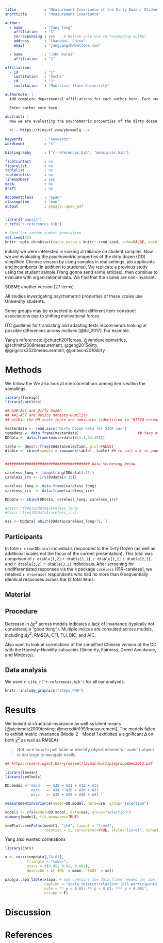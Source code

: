 ```yaml
---
title             : "Measurement Invariance of the Dirty Dozen: Student and Working Adult Samples"
shorttitle        : "Measurement Invariance"

author: 
  - name          : "Yang Yang"
    affiliation   : "1"
    corresponding : yes    # Define only one corresponding author
    address       : "Shanghai, China"
    email         : "yangyangsh@outlook.com"

  - name          : "John Kulas"
    affiliation   : "2"

affiliation:
  - id            : "1"
    institution   : "Roche"
  - id            : "2"
    institution   : "Montclair State University"

authornote: |
  Add complete departmental affiliations for each author here. Each new line herein must be indented, like this line.

  Enter author note here.

abstract: |
  Now we are evaluating the psychometric properties of the dirty dozen simplified Chinese version by using samples in real settings: job applicants and incumbents (in addition to students). We replicate a previous study using the student sample, then continue to evaluate with organizational data. We find that the scales are non-invariant. Seems to be revisiting these articles: @geng2015dirty and @grigoras2020measurement
  
  <!-- https://tinyurl.com/ybremelq -->
  
keywords          : "keywords"
wordcount         : "X"

bibliography      : ["r-references.bib", "measinvar.bib"]

floatsintext      : no
figurelist        : no
tablelist         : no
footnotelist      : no
linenumbers       : yes
mask              : no
draft             : no

documentclass     : "apa6"
classoption       : "man"
output            : papaja::apa6_pdf
---
```


```r
library("papaja")
r_refs("r-references.bib")
```

```r
# Seed for random number generation
set.seed(42)
knitr::opts_chunk$set(cache.extra = knitr::rand_seed, echo=FALSE, warning=FALSE, message=FALSE)
```

Initially we were interested in looking at reliance on student samples. Now we are evaluating the psychometric properties of the dirty dozen (DD) simplified Chinese version by using samples in real settings: job applicants and incumbents (in addition to students). We replicate a previous study using the student sample (Yang gonna send some articles), then continue to evaluate with organizational data. We find that the scales are non-invariant. 

SDSME another version (27 items).

All studies investigating psychometric properties of these scales use University students. 

Some groups may be expected to exhibit different item-construct associations due to shifting motivational forces. 

ITC guidlines for translating and adapting tests recommends looking at possible differences across motives [@itc_2017]. For example, 

Yang's references: @church2011cross, @vandevelopmetrics, @schmitt2008measurement, @geng2015dirty, @grigoras2020measurement, @jonason2010dirty

# Methods

We follow the We also look at intercorrelations among items within the samplings. 

```r

library(foreign)
library(careless)

## A30-A41 are Dirty Dozen
## A42-A57 are Hexico Honesty-Humility
## within the HH scale there are subscales (identified in "67624 research items update.xlsx)

masterdata <- read.spss("Dirty Dozon data for SIOP.sav")
tempdata <- data.frame(masterdata)                           ## Yang other variables
DDdata <- data.frame(masterdata[c(1:3,34:45)])

table <- descr::freq(DDdata$selection, plot=FALSE)
dtable <- cbind(sample = rownames(table), table) ## to call out in paper


####################################### data screening below

careless_long <- longstring(DDdata[4:15])
careless_irv <- irv(DDdata[4:15])

careless_long <- data.frame(careless_long)
careless_irv  <- data.frame(careless_irv)

DDdata <- cbind(DDdata, careless_long, careless_irv)

#descr::freq(DDdata$careless_long)
#descr::freq(DDdata$careless_irv)

use <- DDdata[ which(DDdata$careless_long<7), ]


```

## Participants

In total `r nrow(DDdata)` individuals responded to the Dirty Dozen (as well as additional scales not the focus of the current presentation). This total was comprised of `r dtable[1,2]` `r dtable[1,1]`, `r dtable[2,2]` `r dtable[2,1]`, and `r dtable[3,2]` `r dtable[3,1]` individuals. After screening for undifferentiated responses via the `R` package `careless` [@R-careless], we retained `r nrow(use)` respondents who had no more than 6 sequentially identical responses across the 12 total items.

## Material

## Procedure

Decrease in $\Delta\chi^2$ across models indicates a lack of invariance (typically not considered a "good thing"). Multiple indices are consulted across models, including $\Delta\chi^2$, RMSEA, CFI, TLI, BIC, and AIC. 

Also want to look at correlations of the simplified Chinese version of the DD with the Honesty-Humility subscales (Sincerity, Fairness, Greed Avoidance, and Modesty).

## Data analysis
We used `r cite_r("r-references.bib")` for all our analyses. 

```r

knitr::include_graphics("steps.PNG")

```

# Results

We looked at structural invariance as well as latent means [@steinmetz2009testing; @meredith1993measurement]. The models failed to exhibit metric invariance (Model 2 - Model 1 exhibited a significant $\Delta$ on both $\chi^2$ as well as RMSEA) 

> Not sure how to pull table or identify object elements - `model1` object is too large to navigate easily.

```r

## https://users.ugent.be/~yrosseel/lavaan/multiplegroup6Dec2012.pdf

library(lavaan)
library(semTools)

DD.model <-'mach   =~ A30 + A31 + A32 + A33
            narc   =~ A34 + A35 + A36 + A37
            psyc   =~ A38 + A39 + A40 + A41 '

measurementInvariance(model=DD.model, data=use, group="selection")

model1 <- cfa(model=DD.model, data=use, group="selection")
summary(model1, fit.measures=TRUE)

semPlot::semPaths(model1, "std", layout = "tree3", 
                  rotation = 2, curvePivot=TRUE, style="lisrel", nCharNodes = 0)
```


Yang also wanted correlations

```r

library(corx)

x <- corx(tempdata[,74:81],
          triangle = "lower",
          stars = c(0.05, 0.01, 0.001),
          describe = c(`$M$` = mean, `$SD$` = sd))

papaja::apa_table(x$apa, # apa contains the data.frame needed for apa_table
                  caption = "Scale intercorrelations (all participants).",
                  note = "* p < 0.05; ** p < 0.01; *** p < 0.001",
                  escape = F)

```

# Discussion


\newpage

# References

\begingroup
\setlength{\parindent}{-0.5in}
\setlength{\leftskip}{0.5in}

<div id="refs" custom-style="Bibliography"></div>
\endgroup
